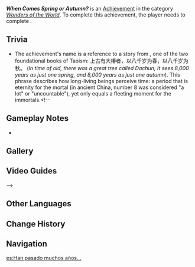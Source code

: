 {{Achievement Infobox
|id           = 81447
|order id     = 1431
|category     = Wonders of the World
|description  = Behold the ancient tree, returned to life.
|requirements = Complete [[Silently the Butterfly Crosses the Valley]]
|primogems    = 5
|tracking     = 
|topic        = 
|type         = Quest
|quest        = 
|hidden       = 1
}}
'''''When Comes Spring or Autumn?''''' is an [[Achievement]] in the category ''[[Wonders of the World]]''. To complete this achievement, the player needs to complete {{Quest|Silently the Butterfly Crosses the Valley}}.

== Trivia ==

* The achievement's name is a reference to a story from {{W|Zhuangzi}}, one of the two foundational books of Taoism: 上古有大椿者，以八千岁为春，以八千岁为秋。 (''In time of old, there was a great tree called Dachun; It sees 8,000 years as just one spring, and 8,000 years as just one autumn''). This phrase describes how long-living beings perceive time: a period that is eternity for the mortal (in ancient China, number 8 was considered "a lot" or "uncountable"), yet only equals a fleeting moment for the immortals.<!--
==Gameplay Notes==
* 

==Gallery==
{{Preview
|size=300px
|file=
|caption=
}}

==Video Guides==
{{EVT
|video1   = 
|caption1 = 
}}
-->

==Other Languages==
{{Other Languages
|en      = When Comes Spring or Autumn?
|zhs     = 何岁为春，何岁为秋
|zhs_rm  = 
|zht     = 何歲為春，何歲為秋
|zht_rm  = 
|zh_tl   = 
|ja      = 何歳を以て春秋と成すか
|ja_rm   = Nansai wo Motte Shunjuu to Nasu ka
|ja_tl   = How Many Years Will Pass Before It's Spring and Autumn?
|ko      = 봄과 가을의 나이
|ko_rm   = 
|ko_tl   = 
|es      = Han pasado muchos años...
|es_tl   = Many Years Have Passed...
|fr      = À quand le printemps ou l'automne ?
|fr_tl   = When Comes Spring or Autumn?
|ru      = Когда наступает весна или осень?
|ru_tl   = When Comes Spring or Autumn?
|th      = ยามใดฤดูใบไม้ผลิและฤดูใบไม้ร่วงจะมาเยือน
|th_rm   = 
|th_tl   = 
|vi      = Tuổi Nào Xuân, Tuổi Nào Thu
|vi_tl   = 
|de      = Wann der Frühling, wann der Herbst?
|de_tl   = When Is Spring, When Is Autumn?
|id      = Semusim Berlalu, Tak Lagi Layu
|id_tl   = 
|pt      = Quando Chega a Primavera ou Outono?
|pt_tl   = 
|tr      = Güz veya Bahar Ne Zaman Gelir?
|tr_tl   = 
|it      = Quando arriva la primavera o l'autunno?
|it_tl   = 
}}

==Change History==
{{Change History|4.4}}

==Navigation==
{{Achievement Navbox}}

[[es:Han pasado muchos años...]]